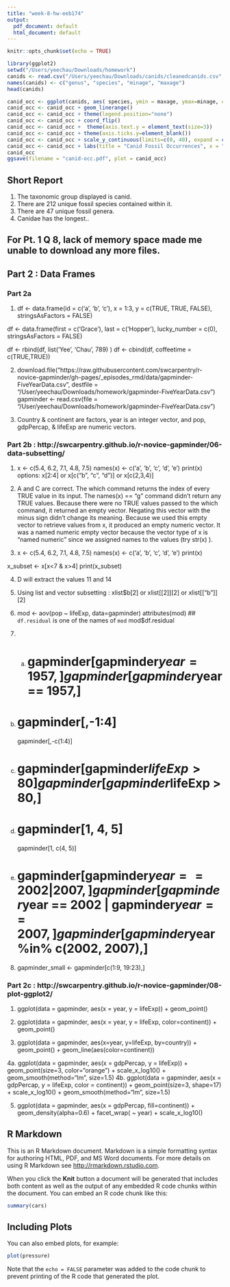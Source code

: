 ```yaml
---
title: "week-8-hw-eeb174"
output:
  pdf_document: default
  html_document: default
---
```


```r
knitr::opts_chunk$set(echo = TRUE)
```

```r
library(ggplot2)
setwd("/Users/yeechau/Downloads/homework")
canids <- read.csv("/Users/yeechau/Downloads/canids/cleanedcanids.csv", header =F, as.is = T)
names(canids) <- c("genus", "species", "minage", "maxage")
head(canids)

canid_occ <- ggplot(canids, aes( species, ymin = maxage, ymax=minage, colour = genus))
canid_occ <- canid_occ + geom_linerange()
canid_occ <- canid_occ + theme(legend.position="none") 
canid_occ <- canid_occ + coord_flip() 
canid_occ <- canid_occ +  theme(axis.text.y = element_text(size=3))
canid_occ <- canid_occ + theme(axis.ticks.y=element_blank())
canid_occ <- canid_occ + scale_y_continuous(limits=c(0, 40), expand = c(0, 0), breaks=c(0, 10, 20, 30, 40))
canid_occ <- canid_occ + labs(title = "Canid Fossil Occurrences", x = "Species", y = "Ma ago") + theme(plot.title = element_text(hjust = 0.5, size=22, face = "bold"), axis.title =element_text(size=20))
canid_occ 
ggsave(filename = "canid-occ.pdf", plot = canid_occ)
```
## Short Report
1. The taxonomic group displayed is canid.
2. There are 212 unique fossil species contained within it.
3. There are 47 unique fossil genera.
4. Canidae has the longest..

## For Pt. 1 Q 8, lack of memory space made me unable to download any more files.

## Part 2 : Data Frames
### Part 2a
1. 
df <- data.frame(id = c('a', 'b', 'c'),
                 x = 1:3,
                 y = c(TRUE, TRUE, FALSE),
                 stringsAsFactors = FALSE)

df <- data.frame(first = c('Grace'),
                 last = c('Hopper'),
                 lucky_number = c(0),
                 stringsAsFactors = FALSE)
                 
df <- rbind(df, list('Yee', 'Chau', 789) )
df <- cbind(df, coffeetime = c(TRUE,TRUE))

2. download.file("https://raw.githubusercontent.com/swcarpentry/r-novice-gapminder/gh-pages/_episodes_rmd/data/gapminder-FiveYearData.csv", destfile = "/User/yeechau/Downloads/homework/gapminder-FiveYearData.csv")
gapminder <- read.csv(file = "/User/yeechau/Downloads/homework/gapminder-FiveYearData.csv")

3. Country & continent are factors, year is an integer vector, and pop, gdpPercap, & lifeExp are numeric vectors.

### Part 2b : http://swcarpentry.github.io/r-novice-gapminder/06-data-subsetting/
1. x <- c(5.4, 6.2, 7.1, 4.8, 7.5)
names(x) <- c('a', 'b', 'c', 'd', 'e')
print(x)
options: x[2:4] or x[c("b", "c", "d")] or x[c(2,3,4)]

2. A and C are correct. The which command returns the index of every TRUE value in its input. The names(x) == "g" command didn’t return any TRUE values. Because there were no TRUE values passed to the which command, it returned an empty vector. Negating this vector with the minus sign didn’t change its meaning. Because we used this empty vector to retrieve values from x, it produced an empty numeric vector. It was a named numeric empty vector because the vector type of x is “named numeric” since we assigned names to the values (try str(x) ).

3. x <- c(5.4, 6.2, 7.1, 4.8, 7.5)
names(x) <- c('a', 'b', 'c', 'd', 'e')
print(x)

x_subset <- x[x<7 & x>4]
print(x_subset)

4. D will extract the values 11 and 14

5. Using list and vector subsetting : xlist$b[2] or xlist[[2]][2] or xlist[["b"]][2]

6. mod <- aov(pop ~ lifeExp, data=gapminder)
attributes(mod) ## `df.residual` is one of the names of `mod`
mod$df.residual

7. a) # gapminder[gapminder$year = 1957,]
gapminder[gapminder$year == 1957,]
b) # gapminder[,-1:4]
gapminder[,-c(1:4)]
c) # gapminder[gapminder$lifeExp > 80]
gapminder[gapminder$lifeExp > 80,]
d) # gapminder[1, 4, 5]
gapminder[1, c(4, 5)]
e) # gapminder[gapminder$year == 2002 | 2007,]
 gapminder[gapminder$year == 2002 | gapminder$year == 2007,]
 gapminder[gapminder$year %in% c(2002, 2007),]
 
8. gapminder_small <- gapminder[c(1:9, 19:23),]

### Part 2c : http://swcarpentry.github.io/r-novice-gapminder/08-plot-ggplot2/
1. ggplot(data = gapminder, aes(x = year, y = lifeExp)) + geom_point()

2. ggplot(data = gapminder, aes(x = year, y = lifeExp, color=continent)) +
  geom_point()
  
3. ggplot(data = gapminder, aes(x=year, y=lifeExp, by=country)) +
 geom_point() + geom_line(aes(color=continent))
 
4a. ggplot(data = gapminder, aes(x = gdpPercap, y = lifeExp)) +
 geom_point(size=3, color="orange") + scale_x_log10() +
 geom_smooth(method="lm", size=1.5)
4b. ggplot(data = gapminder, aes(x = gdpPercap, y = lifeExp, color = continent)) +
geom_point(size=3, shape=17) + scale_x_log10() +
geom_smooth(method="lm", size=1.5)

5. ggplot(data = gapminder, aes(x = gdpPercap, fill=continent)) +
 geom_density(alpha=0.6) + facet_wrap( ~ year) + scale_x_log10()


## R Markdown

This is an R Markdown document. Markdown is a simple formatting syntax for authoring HTML, PDF, and MS Word documents. For more details on using R Markdown see <http://rmarkdown.rstudio.com>.

When you click the **Knit** button a document will be generated that includes both content as well as the output of any embedded R code chunks within the document. You can embed an R code chunk like this:

```r
summary(cars)
```

## Including Plots

You can also embed plots, for example:

```r
plot(pressure)
```

Note that the `echo = FALSE` parameter was added to the code chunk to prevent printing of the R code that generated the plot.
